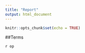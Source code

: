 ---
title: "Report"
output: html_document
---

```{r setup, include=FALSE}
knitr::opts_chunk$set(echo = TRUE)
```

##Terms 

`r op`

